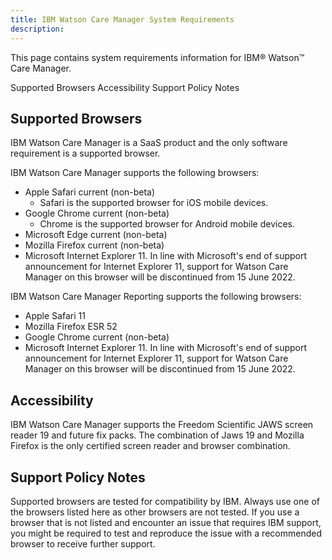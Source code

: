 ```yaml
---
title: IBM Watson Care Manager System Requirements
description: 
---
```


<PageDescription>

This page contains system requirements information for IBM® Watson™ Care Manager.

</PageDescription>

<AnchorLinks>
  <AnchorLink>Supported Browsers</AnchorLink>
  <AnchorLink>Accessibility</AnchorLink>
  <AnchorLink>Support Policy Notes</AnchorLink>
</AnchorLinks>

## Supported Browsers

IBM Watson Care Manager is a SaaS product and the only software requirement is a supported browser.

IBM Watson Care Manager supports the following browsers:

* Apple Safari current (non-beta)
  * Safari is the supported browser for iOS mobile devices.
* Google Chrome current (non-beta)
  * Chrome is the supported browser for Android mobile devices.
* Microsoft Edge current (non-beta)
* Mozilla Firefox current (non-beta)
* Microsoft Internet Explorer 11. In line with Microsoft's end of support announcement for Internet Explorer 11, support for Watson Care Manager on this browser will be discontinued from 15 June  2022.

IBM Watson Care Manager Reporting supports the following browsers:

* Apple Safari 11
* Mozilla Firefox ESR 52
* Google Chrome current (non-beta)
* Microsoft Internet Explorer 11. In line with Microsoft's end of support announcement for Internet Explorer 11, support for Watson Care Manager on this browser will be discontinued from 15 June 2022.

## Accessibility

IBM Watson Care Manager supports the Freedom Scientific JAWS screen reader 19 and future fix packs. The combination of Jaws 19 and Mozilla Firefox is the only certified screen reader and browser combination.

## Support Policy Notes

Supported browsers are tested for compatibility by IBM. Always use one of the browsers listed here as other browsers are not tested. If you use a browser that is not listed and encounter an issue that requires IBM support, you might be required to test and reproduce the issue with a recommended browser to receive further support.
